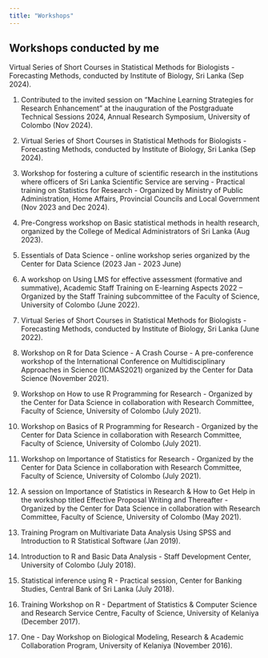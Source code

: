 ```yaml
---
title: "Workshops"
---
```


## Workshops conducted by me

Virtual Series of Short Courses in Statistical Methods for Biologists - Forecasting Methods, conducted by Institute of Biology, Sri Lanka (Sep 2024).

1.  Contributed to the invited session on "Machine Learning Strategies for Research Enhancement" at the inauguration of the Postgraduate Technical Sessions 2024, Annual Research Symposium, University of Colombo (Nov 2024).

2.  Virtual Series of Short Courses in Statistical Methods for Biologists - Forecasting Methods, conducted by Institute of Biology, Sri Lanka (Sep 2024).

3.  Workshop for fostering a culture of scientific research in the institutions where officers of Sri Lanka Scientific Service are serving - Practical training on Statistics for Research - Organized by Ministry of Public Administration, Home Affairs, Provincial Councils and Local Government (Nov 2023 and Dec 2024).

4.  Pre-Congress workshop on Basic statistical methods in health research, organized by the College of Medical Administrators of Sri Lanka (Aug 2023).

5.  Essentials of Data Science - online workshop series organized by the Center for Data Science (2023 Jan - 2023 June)

6.  A workshop on Using LMS for effective assessment (formative and summative), Academic Staff Training on E-learning Aspects 2022 – Organized by the Staff Training subcommittee of the Faculty of Science, University of Colombo (June 2022).

7.  Virtual Series of Short Courses in Statistical Methods for Biologists - Forecasting Methods, conducted by Institute of Biology, Sri Lanka (June 2022).

8.  Workshop on R for Data Science - A Crash Course - A pre-conference workshop of the International Conference on Multidisciplinary Approaches in Science (ICMAS2021) organized by the Center for Data Science (November 2021).

9.  Workshop on How to use R Programming for Research - Organized by the Center for Data Science in collaboration with Research Committee, Faculty of Science, University of Colombo (July 2021).

10. Workshop on Basics of R Programming for Research - Organized by the Center for Data Science in collaboration with Research Committee, Faculty of Science, University of Colombo (July 2021).

11. Workshop on Importance of Statistics for Research - Organized by the Center for Data Science in collaboration with Research Committee, Faculty of Science, University of Colombo (July 2021).

12. A session on Importance of Statistics in Research & How to Get Help in the workshop titled Effective Proposal Writing and Thereafter - Organized by the Center for Data Science in collaboration with Research Committee, Faculty of Science, University of Colombo (May 2021).

13. Training Program on Multivariate Data Analysis Using SPSS and Introduction to R Statistical Software (Jan 2019).

14. Introduction to R and Basic Data Analysis - Staff Development Center, University of Colombo (July 2018).

15. Statistical inference using R - Practical session, Center for Banking Studies, Central Bank of Sri Lanka (July 2018).

16. Training Workshop on R - Department of Statistics & Computer Science and Research Service Centre, Faculty of Science, University of Kelaniya (December 2017).

17. One - Day Workshop on Biological Modeling, Research & Academic Collaboration Program, University of Kelaniya (November 2016).
